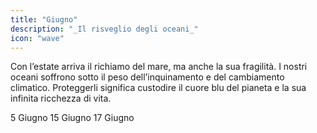 ```yaml
---
title: "Giugno"
description: "_Il risveglio degli oceani_"
icon: "wave"
---
```


Con l’estate arriva il richiamo del mare, ma anche la sua fragilità. I nostri oceani soffrono sotto il peso dell’inquinamento e del cambiamento climatico. Proteggerli significa custodire il cuore blu del pianeta e la sua infinita ricchezza di vita.

<CardGroup cols="2">
  <Card title="Giornata mondiale dell'ambiente " icon="tree" color="#00c0ff" horizontal href="/mesi/giugno/ambiente ">
    5 Giugno
  </Card>
  <Card title="Giornata mondiale del vento " icon="wind" color="#00bef9" horizontal href="/mesi/giugno/vento ">
    15 Giugno
  </Card>
  <Card title="Giornata mondiale per la lotta alla desertificazione e alla siccità" icon="droplet" color="#00c0ff" horizontal href="/mesi/giugno/desertificazione">
    17 Giugno
  </Card>
</CardGroup>
